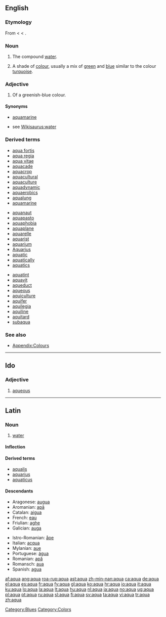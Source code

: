 ==English==

===Etymology===
From {{etyl|la}} {{term|aqua|lang=la}} < {{proto|Indo-European|h₂ekweh₂}} < {{proto|Indo-European|h₂ekw-|to drink}}.

===Noun===
{{en-noun|aquae|-}}

# {{inorganic compound}} The compound [[water]].
# {{colour}} A shade of [[colour]], usually a mix of [[green]] and [[blue]] similar to the colour [[turquoise]].
#: {{colour panel|aqua|00FFFF}}

===Adjective===
{{en-adj}}

# {{colour}} Of a greenish-blue colour.

====Synonyms====
* {{sense|colour}} [[aquamarine]]
* {{sense|water}} see [[Wikisaurus:water]]

===Derived terms===
{{top3}}
* [[aqua fortis]]
* [[aqua regia]]
* [[aqua vitae]]
* [[aquacade]]
* [[aquacrop]]
* [[aquacultural]]
* [[aquaculture]]
* [[aquadynamic]]
* [[aquaerobics]]
* [[aqualung]]
* [[aquamarine]]
{{mid3}}
* [[aquanaut]]
* [[aquapasto]]
* [[aquaphobia]]
* [[aquaplane]]
* [[aquarelle]]
* [[aquarist]]
* [[aquarium]]
* [[Aquarius]]
* [[aquatic]]
* [[aquatically]]
* [[aquatics]]
{{mid3}}
* [[aquatint]]
* [[aquavit]]
* [[aqueduct]]
* [[aqueous]]
* [[aquiculture]]
* [[aquifer]]
* [[aquilegia]]
* [[aquiline]]
* [[aquitard]]
* [[subaqua]]
{{bottom}}

===See also===
* [[Appendix:Colours]]

[[Category:Blues]]
[[Category:Colors]]

----

==Ido==

===Adjective===
{{infl|io|adjective}}

# [[aqueous]]

----

==Latin==

===Noun===
{{la-noun|aqua|aquae|aquae|f|first}}

# [[water]]

====Inflection====
{{la-decl-1st|aqu}}

====Derived terms====
* [[aqualis]]
* [[aquarius]]
* [[aquaticus]]

====Descendants====
{{rel-top|terms descended from "aqua"}}
* Aragonese: [[augua]]
* Aromanian: [[apã]]
* Catalan: [[aigua]]
* French: [[eau]]
* Friulian: [[aghe]]
* Galician: [[auga]]
{{rel-mid}}
* Istro-Romanian: [[åpe]]
* Italian: [[acqua]]
* Mylanian: [[au|aue]]
* Portuguese: [[água]]
* Romanian: [[apă]]
* Romansch: [[aua]]
* Spanish: [[agua]]
{{rel-bottom}}

[[af:aqua]]
[[ang:aqua]]
[[roa-rup:aqua]]
[[ast:aqua]]
[[zh-min-nan:aqua]]
[[ca:aqua]]
[[de:aqua]]
[[el:aqua]]
[[es:aqua]]
[[fr:aqua]]
[[fy:aqua]]
[[gl:aqua]]
[[ko:aqua]]
[[hr:aqua]]
[[io:aqua]]
[[it:aqua]]
[[ku:aqua]]
[[lo:aqua]]
[[la:aqua]]
[[lt:aqua]]
[[hu:aqua]]
[[nl:aqua]]
[[ja:aqua]]
[[no:aqua]]
[[ug:aqua]]
[[pl:aqua]]
[[pt:aqua]]
[[ru:aqua]]
[[sl:aqua]]
[[fi:aqua]]
[[sv:aqua]]
[[ta:aqua]]
[[vi:aqua]]
[[tr:aqua]]
[[zh:aqua]]